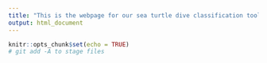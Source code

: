 ```yaml
---
title: "This is the webpage for our sea turtle dive classification tool! Click the Tool Info tab to learn more"
output: html_document
---
```


```r
knitr::opts_chunk$set(echo = TRUE)
# git add -A to stage files
```
